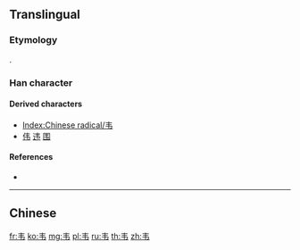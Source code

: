 {{character info/new}}
{{also|韋}}
==Translingual==
{{stroke order|type=animate}}

===Etymology===
{{Han simp|韋}}.

===Han character===
{{Han char|rn=178|rad=韦|as=00|sn=4|four=|canj=QS|ids=⿻⿱二𠃌丨}}

====Derived characters====
* [[Index:Chinese radical/韦]]
* [[伟]] [[违]] [[围]]

====References====
* {{Han ref|kx=1396.031|hdz=74503.020|uh=97E6|ud=38886}}

----

==Chinese==
{{zh-see|韋}}

[[fr:韦]]
[[ko:韦]]
[[mg:韦]]
[[pl:韦]]
[[ru:韦]]
[[th:韦]]
[[zh:韦]]